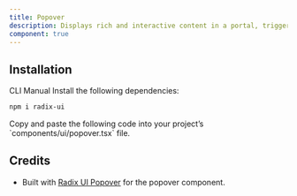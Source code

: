 ```yaml
---
title: Popover
description: Displays rich and interactive content in a portal, triggered by a button or other interactive element.
component: true
---
```


<ExamplePreview path="popover/default" />

## Installation

<Tabs defaultValue="cli">

<TabsList>
  <TabsTrigger value="cli">CLI</TabsTrigger>
  <TabsTrigger value="manual">Manual</TabsTrigger>
</TabsList>

<TabsContent value="cli">
  <CliCommands name="popover" />
</TabsContent>

<TabsContent value="manual">    
<Steps>

<Step>
Install the following dependencies:

```bash
npm i radix-ui
```

</Step>

<Step>
Copy and paste the following code into your project’s `components/ui/popover.tsx` file.

<ComponentPreview name="popover" />

</Step>
</Steps>

</TabsContent>

</Tabs>

## Credits

- Built with [Radix UI Popover](https://www.radix-ui.com/primitives/docs/components/popover) for the popover component.
